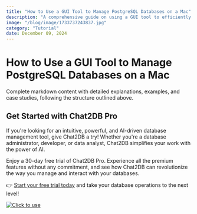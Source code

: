 ```yaml
---
title: "How to Use a GUI Tool to Manage PostgreSQL Databases on a Mac"
description: "A comprehensive guide on using a GUI tool to efficiently manage PostgreSQL databases on a Mac, exploring key features and practical examples."
image: "/blog/image/1733737243837.jpg"
category: "Tutorial"
date: December 09, 2024
---
```


# How to Use a GUI Tool to Manage PostgreSQL Databases on a Mac

Complete markdown content with detailed explanations, examples, and case studies, following the structure outlined above.

## Get Started with Chat2DB Pro

If you're looking for an intuitive, powerful, and AI-driven database management tool, give Chat2DB a try! Whether you're a database administrator, developer, or data analyst, Chat2DB simplifies your work with the power of AI.

Enjoy a 30-day free trial of Chat2DB Pro. Experience all the premium features without any commitment, and see how Chat2DB can revolutionize the way you manage and interact with your databases.

👉 [Start your free trial today](https://chat2db.ai/pricing) and take your database operations to the next level!


[![Click to use](/image/blog/bg/chat2db.jpg)](https://chat2db.ai/)
